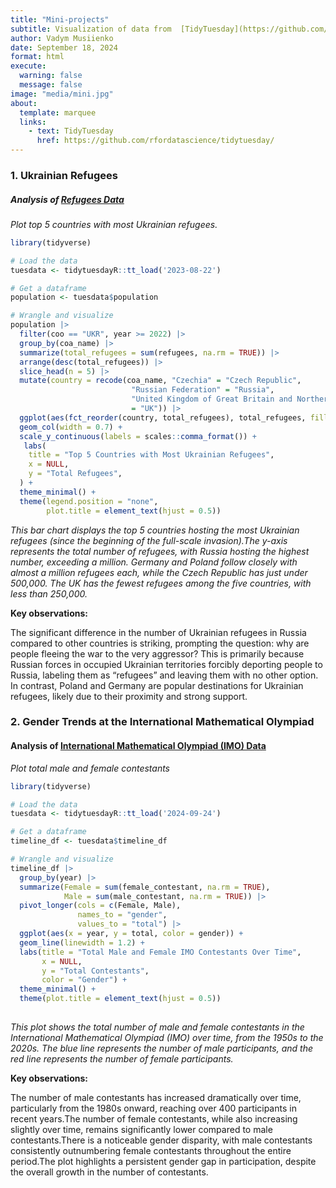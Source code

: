 ```yaml
---
title: "Mini-projects"
subtitle: Visualization of data from  [TidyTuesday](https://github.com/rfordatascience/tidytuesday/)
author: Vadym Musiienko
date: September 18, 2024
format: html
execute: 
  warning: false
  message: false
image: "media/mini.jpg"
about: 
  template: marquee
  links:
    - text: TidyTuesday
      href: https://github.com/rfordatascience/tidytuesday/
---
```


### 1. Ukrainian Refugees
##### Analysis of [Refugees Data](https://github.com/rfordatascience/tidytuesday/tree/master/data/2023/2023-08-22)

*Plot top 5 countries with most Ukrainian refugees.*

```r
library(tidyverse)

# Load the data
tuesdata <- tidytuesdayR::tt_load('2023-08-22')

# Get a dataframe
population <- tuesdata$population

# Wrangle and visualize
population |>
  filter(coo == "UKR", year >= 2022) |>
  group_by(coa_name) |>
  summarize(total_refugees = sum(refugees, na.rm = TRUE)) |>
  arrange(desc(total_refugees)) |>
  slice_head(n = 5) |>
  mutate(country = recode(coa_name, "Czechia" = "Czech Republic",
                           "Russian Federation" = "Russia",
                           "United Kingdom of Great Britain and Northern Ireland"
                           = "UK")) |>
  ggplot(aes(fct_reorder(country, total_refugees), total_refugees, fill = country)) +
  geom_col(width = 0.7) +
  scale_y_continuous(labels = scales::comma_format()) +
   labs(
    title = "Top 5 Countries with Most Ukrainian Refugees",
    x = NULL,
    y = "Total Refugees",
  ) +
  theme_minimal() +
  theme(legend.position = "none",
        plot.title = element_text(hjust = 0.5))
```

*This bar chart displays the top 5 countries hosting the most Ukrainian refugees (since the beginning of the full-scale invasion).The y-axis represents the total number of refugees, with Russia hosting the highest number, exceeding a million. Germany and Poland follow closely with almost a million refugees each, while the Czech Republic has just under 500,000. The UK has the fewest refugees among the five countries, with less than 250,000.*

**Key observations:**

The significant difference in the number of Ukrainian refugees in Russia compared to other countries is striking, prompting the question: why are people fleeing the war to the very aggressor? This is primarily because Russian forces in occupied Ukrainian territories forcibly deporting people to Russia, labeling them as "refugees" and leaving them with no other option. In contrast, Poland and Germany are popular destinations for Ukrainian refugees, likely due to their proximity and strong support.


### 2. Gender Trends at the International Mathematical Olympiad
#### Analysis of [International Mathematical Olympiad (IMO) Data](https://github.com/rfordatascience/tidytuesday/tree/master/data/2024/2024-09-24)
*Plot total male and female contestants*

```r
library(tidyverse)

# Load the data
tuesdata <- tidytuesdayR::tt_load('2024-09-24')

# Get a dataframe
timeline_df <- tuesdata$timeline_df

# Wrangle and visualize
timeline_df |> 
  group_by(year) |>
  summarize(Female = sum(female_contestant, na.rm = TRUE),
            Male = sum(male_contestant, na.rm = TRUE)) |>
  pivot_longer(cols = c(Female, Male), 
               names_to = "gender", 
               values_to = "total") |>
  ggplot(aes(x = year, y = total, color = gender)) +
  geom_line(linewidth = 1.2) +
  labs(title = "Total Male and Female IMO Contestants Over Time",
       x = NULL,
       y = "Total Contestants",
       color = "Gender") +
  theme_minimal() +
  theme(plot.title = element_text(hjust = 0.5))
  
```

*This plot shows the total number of male and female contestants in the International Mathematical Olympiad (IMO) over time, from the 1950s to the 2020s. The blue line represents the number of male participants, and the red line represents the number of female participants.*

**Key observations:**

The number of male contestants has increased dramatically over time, particularly from the 1980s onward, reaching over 400 participants in recent years.The number of female contestants, while also increasing slightly over time, remains significantly lower compared to male contestants.There is a noticeable gender disparity, with male contestants consistently outnumbering female contestants throughout the entire period.The plot highlights a persistent gender gap in participation, despite the overall growth in the number of contestants.

